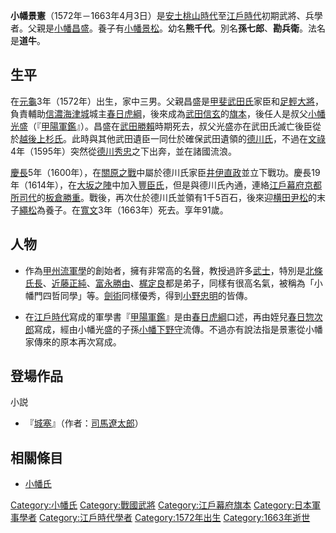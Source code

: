 {{unreferenced|time=2015-10-01T11:06:58+00:00}}
{{Notability Unreferenced|time=2015-10-01T11:06:52+00:00}}
{{japanese|japanese=小幡 景憲|kana=おばた かげのり|romaji=Obata Kagenori}}
'''小幡景憲'''（1572年－1663年4月3日）是[[安土桃山時代|安土桃山時代]]至[[江戶時代|江戶時代]]初期武將、兵學者。父親是[[小幡昌盛|小幡昌盛]]。養子有[[小幡景松|小幡景松]]。幼名'''熊千代'''。別名'''孫七郎'''、'''勘兵衛'''。法名是'''道牛'''。

== 生平 ==
在[[元龜|元龜]]3年（1572年）出生，家中三男。父親昌盛是[[甲斐|甲斐]][[武田氏|武田氏]]家臣和[[足輕大將|足輕大將]]，負責輔助[[信濃|信濃]][[海津城|海津城]]城主[[春日虎綱|春日虎綱]]，後來成為[[武田信玄|武田信玄]]的[[旗本|旗本]]，後任人是叔父[[小幡光盛|小幡光盛]]（『[[甲陽軍鑑|甲陽軍鑑]]』）。昌盛在[[武田勝賴|武田勝賴]]時期死去，叔父光盛亦在武田氏滅亡後臣從於[[越後|越後]][[上杉氏|上杉氏]]。此時與其他武田遺臣一同仕於確保武田遺領的[[德川氏|德川氏]]，不過在[[文祿|文祿]]4年（1595年）突然從[[德川秀忠|德川秀忠]]之下出奔，並在諸國流浪。

[[慶長|慶長]]5年（1600年），在[[關原之戰|關原之戰]]中屬於德川氏家臣[[井伊直政|井伊直政]]並立下戰功。慶長19年（1614年），在[[大坂之陣|大坂之陣]]中加入[[豐臣氏|豐臣氏]]，但是與德川氏內通，連絡[[江戶幕府|江戶幕府]][[京都所司代|京都所司代]]的[[板倉勝重|板倉勝重]]。戰後，再次仕於德川氏並領有1千5百石，後來迎[[横田尹松|横田尹松]]的末子[[小幡景松|繩松]]為養子。在[[寬文|寬文]]3年（1663年）死去。享年91歲。

== 人物 ==
*作為[[甲州流軍學|甲州流軍學]]的創始者，擁有非常高的名聲，教授過許多[[武士_(日本)|武士]]，特別是[[北條氏長|北條氏長]]、[[近藤正純|近藤正純]]、[[富永勝由|富永勝由]]、[[梶定良|梶定良]]都是弟子，同樣有很高名氣，被稱為「小幡門四哲同學」等。[[劍術|劍術]]同樣優秀，得到[[小野忠明|小野忠明]]的皆傳。

*在[[江戶時代|江戶時代]]寫成的軍學書『[[甲陽軍鑑|甲陽軍鑑]]』是由[[春日虎綱|春日虎綱]]口述，再由姪兒[[春日惣次郎|春日惣次郎]]寫成，經由小幡光盛的子孫[[小幡下野守|小幡下野守]]流傳。不過亦有說法指是景憲從小幡家傳來的原本再次寫成。

== 登場作品 ==
;小説
*『[[城塞_(小說)|城塞]]』（作者：[[司馬遼太郎|司馬遼太郎]]）

== 相關條目 ==
*[[小幡氏|小幡氏]]

[[Category:小幡氏|Category:小幡氏]]
[[Category:戰國武將|Category:戰國武將]]
[[Category:江戶幕府旗本|Category:江戶幕府旗本]]
[[Category:日本軍事學者|Category:日本軍事學者]]
[[Category:江戶時代學者|Category:江戶時代學者]]
[[Category:1572年出生|Category:1572年出生]]
[[Category:1663年逝世|Category:1663年逝世]]